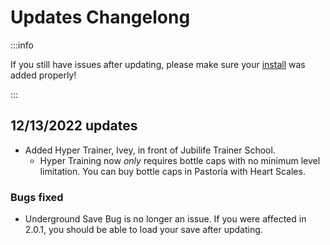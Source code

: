 
# Updates Changelong

:::info

If you still have issues after updating, please make sure your [install](https://lumi.mrhe.ro/docs/category/installation) was added properly!

:::

## 12/13/2022 updates

- Added Hyper Trainer, Ivey, in front of Jubilife Trainer School.
  - Hyper Training now *only* requires bottle caps with no minimum level limitation. You can buy bottle caps in Pastoria with Heart Scales.

### Bugs fixed

- Underground Save Bug is no longer an issue. If you were affected in 2.0.1, you should be able to load your save after updating.

